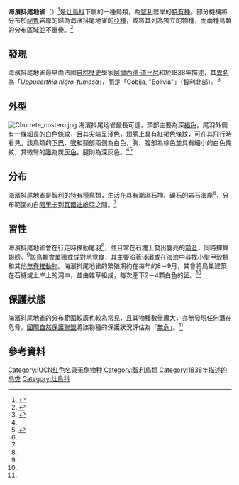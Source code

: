 {{Speciesbox
| name          = 海濱抖尾地雀
| image         = Chilean_Seaside_Cinclodes_Cinclodes_nigrofumosus_Chile_2011.jpg
| status        = LC
| status_system = IUCN3.1
| status_ref    = <ref name=iucn>{{cite iucn|page= e.T22702107A93860325 |title= ''Cinclodes nigrofumosus'' | url =https://www.iucnredlist.org/species/22702107/93860325 |author= BirdLife International |author-link= BirdLife International | volume = 2016 |year= 2016| accessdate = 2020-08-06 | journal = [[The_IUCN_Red_List_of_Threatened_Species|The IUCN Red List of Threatened Species]] |language=en }}</ref>
| genus         = Cinclodes
| species       = nigrofumosus
| authority     = （[[阿爾西德·道比尼|D'Orbigny]]&{{tsl|en|Frédéric de Lafresnaye|弗雷德里克·德拉弗雷奈|Lafresnaye}}, 1838）
| synonyms      = 
* ''Uppucerthia nigro-fumosa''（全名）
}}
'''海濱抖尾地雀'''（{{lang-xm|Cinclodes nigrofumosus}}）<ref>{{Cite book|title=nigrofumosus| last=Jobling | first=J.A.| editor1-last=del Hoyo | editor1-first=J. | editor2-last=Elliott | editor2-first=A. | editor3-last=Sargatal | editor3-first=J. | editor4-last=Christie | editor4-first=D.A. | editor5-last=de Juana | editor5-first=E.|publisher={{tsl|en|Lynx Edicions|Lynx Edicions}}|year=2017|isbn=|location=Barcelona|pages=|url=http://www.hbw.com/dictionary/key-to-scientific-names-in-ornithology?name=nigrofumosus|work=Key to Scientific Names in Ornithology|chapter=Handbook of the Birds of the World Alive}}</ref>是[[灶鳥科|灶鳥科]]下屬的一種鳥類，為[[智利|智利]]岩岸的[[特有種|特有種]]。部分機構將分布於[[祕魯|祕魯]]岩岸的{{tsl|en|Peruvian seaside cinclodes|逐浪抖尾地雀}}歸為海濱抖尾地雀的[[亞種|亞種]]，或將其列為獨立的物種，而兩種鳥類的分布區域並不重疊。<ref name=Ridgely>{{cite book |author1=Ridgely, Robert S. |author2=Tudor, Guy |title=Field Guide to the Songbirds of South America: The Passerines |url=https://books.google.com/books?id=gC_A2fpBl1gC&pg=PA71 |year=2009 |publisher=University of Texas Press |isbn=978-0-292-71748-0 |page=71 |language=en |access-date=2020-08-06 |archive-date=2020-06-17 |archive-url=https://web.archive.org/web/20200617234453/https://books.google.com/books?id=gC_A2fpBl1gC&pg=PA71 |dead-url=no }}</ref>

== 發現 ==
海濱抖尾地雀最早由法國[[自然歷史|自然歷史]]學家[[阿爾西德·道比尼|阿爾西德·道比尼]]和{{tsl|en|Frédéric de Lafresnaye|弗雷德里克·德拉弗雷奈}}於1838年描述，其[[異名|異名]]為「''Uppucerthia nigro-fumosa''」，而{{tsl|en|Type locality (geology)|典型地點}}是「Cobija, "Bolivia"」（智利北部）。<ref>{{Cite web|title=Seaside Cinclodes - Cinclodes nigrofumosus|url=https://birdsoftheworld.org/bow/species/seacin1/cur/introduction|date=2011-07-29|author1=Thomas S. Schulenberg|author2=Alvaro Jaramillo|accessdate=2020-08-08|work=Birds of the World|language=en|subscription=yes|archive-date=2020-04-22|archive-url=https://web.archive.org/web/20200422074547/https://birdsoftheworld.org/bow/species/seacin1/cur/introduction|dead-url=no}}</ref>

== 外型 ==
[[File:Churrete_costero.jpg|thumb]]
海濱抖尾地雀最長可達{{convert|21.5|cm|in|1}}，頭部主要為深[[褐色|褐色]]，尾羽外側有一條細長的白色條紋，且其尖端呈淺色，翅膀上具有紅褐色條紋，可在其飛行時看見。該鳥類的[[下巴|下巴]]、[[喉|喉]]和頸部兩側為白色，胸、腹部為棕色並具有細小的白色條紋，其微彎的[[鳥喙|喙]]為炭[[灰色|灰色]]，腿則為深灰色。<ref name=Ridgely/><ref name=Chester>{{cite book |author=Chester, Sharon |title=A Wildlife Guide to Chile: Continental Chile, Chilean Antarctica, Easter Island, Juan Fernández Archipelago |url=https://books.google.com/books?id=qrI5ph6BWiIC&pg=PA248 |year=2010 |publisher=Princeton University Press |isbn=1-4008-3150-4 |page=248 |language=en |access-date=2020-08-07 |archive-date=2020-06-22 |archive-url=https://web.archive.org/web/20200622000647/https://books.google.com/books?id=qrI5ph6BWiIC&pg=PA248 |dead-url=no }}</ref>

== 分布 ==
海濱抖尾地雀是[[智利|智利]]的[[特有種|特有種]]鳥類，生活在具有潮濕石塊、礫石的岩石海岸<ref name=iucn/>，分布範圍約自[[阿里卡_(阿里卡省)|阿里卡]]到[[瓦爾迪維亞|瓦爾迪維亞]]之間。<ref name=Chester/>

== 習性 ==
海濱抖尾地雀會在行走時搖動尾羽<ref name=Chester/>，並且常在石塊上發出響亮的[[顫音_(語音學)|顫音]]，同時揮舞翅膀。<ref name=Ridgely/>該鳥類會單獨或成對地覓食，其主要沿著淺灘或在海浪中尋找小型[[甲殼類|甲殼類]]和其他[[無脊椎動物|無脊椎動物]]。海濱抖尾地雀的繁殖期約在每年的8－9月，其會將鳥巢建築在石縫或土岸上的洞中，並由雜草組成，每次產下2－4顆白色的[[卵|卵]]。<ref name=Chester/>

== 保護狀態 ==
海濱抖尾地雀的分布範圍較廣也較為常見，且其物種數量龐大，亦無發現任何潛在危脅，[[國際自然保護聯盟|國際自然保護聯盟]]將該物種的保護狀況評估為「[[無危物種|無危]]」。<ref name=iucn/>

== 參考資料 ==
{{Commons category|Cinclodes nigrofumosus}}
{{Wikispecies|Cinclodes nigrofumosus}}
{{reflist|30em}}


{{Taxonbar|from=Q1269208}}

[[Category:IUCN红色名录无危物种|Category:IUCN红色名录无危物种]]
[[Category:智利鳥類|Category:智利鳥類]]
[[Category:1838年描述的鸟类|Category:1838年描述的鸟类]]
[[Category:灶鳥科|Category:灶鳥科]]